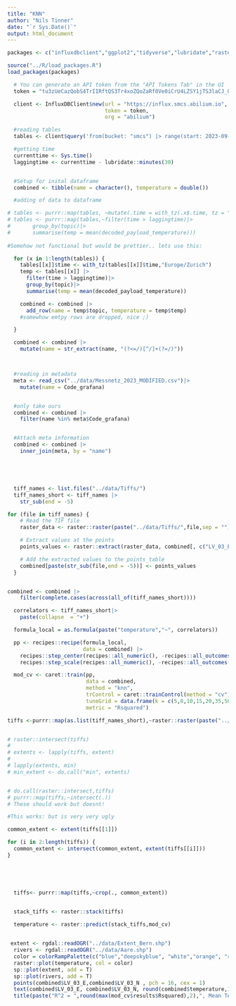 ```yaml
---
title: "KNN"
author: "Nils Tinner"
date: "`r Sys.Date()`"
output: html_document
---
```


```r
packages <- c("influxdbclient","ggplot2","tidyverse","lubridate","raster","dplyr","googledrive","caret","rgdal")

source("../R/load_packages.R")
load_packages(packages)

```

```r
  # You can generate an API token from the "API Tokens Tab" in the UI
  token = "tu3zUeCazQobS4TrIIRftQS3Tr4xoZQoZaRf0Ve0iCrU4LZSY1jTS3laCJ_OjwJxWJ6WsKuwXN_tVV10R73hyg=="

  client <- InfluxDBClient$new(url = "https://influx.smcs.abilium.io",
                               token = token,
                               org = "abilium")

  #reading tables
  tables <- client$query('from(bucket: "smcs") |> range(start: 2023-09-24) |> filter(fn: (r) => r["_measurement"] == "mqtt_consumer") |> filter(fn: (r) => r["_field"] == "decoded_payload_temperature" or r["_field"] == "decoded_payload_humidity") |> filter(fn: (r) => r["topic"] != "v3/dynamicventilation@ttn/devices/eui-f613c9feff19276a/up") |> filter(fn: (r) => r["topic"] != "helium/eeea9617559b/rx") |> pivot(rowKey: ["_time"], columnKey: ["_field"], valueColumn: "_value")')

```

```r
  #getting time
  currenttime <- Sys.time()
  laggingtime <- currenttime - lubridate::minutes(30)


  #Setup for inital dataframe
  combined <- tibble(name = character(), temperature = double())
```



```r
  #adding of data to dataframe

# tables <- purrr::map(tables, ~mutate(.time = with_tz(.x$.time, tz = "Europe/Zurich")))
# tables <- purrr::map(tables,~filter(time > laggingtime)|>
#       group_by(topic)|>
#       summarise(temp = mean(decoded_payload_temperature)))
           
#Somehow not functional but would be prettier.. lets use this:

  for (x in 1:length(tables)) {
    tables[[x]]$time <- with_tz(tables[[x]]$time,"Europe/Zurich")
    temp <- tables[[x]] |>
      filter(time > laggingtime)|>
      group_by(topic)|>
      summarise(temp = mean(decoded_payload_temperature))

    combined <- combined |>
      add_row(name = temp$topic, temperature = temp$temp)
    #somewhow emtpy rows are dropped, nice ;)

  }

```




```r
  combined <- combined |>
    mutate(name = str_extract(name, "(?<=/)[^/]+(?=/)"))



  #reading in metadata
  meta <- read_csv("../data/Messnetz_2023_MODIFIED.csv")|>
    mutate(name = Code_grafana)


  #only take ours
  combined <- combined |>
    filter(name %in% meta$Code_grafana)


  #Attach meta information
  combined <- combined |>
    inner_join(meta, by = "name")





  tiff_names <- list.files("../data/Tiffs/")
  tiff_names_short <- tiff_names |>
    str_sub(end = -5)

```


```r
for (file in tiff_names) {
    # Read the TIF file
    raster_data <- raster::raster(paste("../data/Tiffs/",file,sep = ""))

    # Extract values at the points
    points_values <- raster::extract(raster_data, combined[, c("LV_03_E", "LV_03_N")])

    # Add the extracted values to the points_table
    combined[paste(str_sub(file,end = -5))] <- points_values
  }



```

```r
combined <- combined |>
    filter(complete.cases(across(all_of(tiff_names_short))))

  correlators <- tiff_names_short|>
    paste(collapse  = "+")

  formula_local = as.formula(paste("temperature","~", correlators))

  pp <- recipes::recipe(formula_local,
                        data = combined) |>
    recipes::step_center(recipes::all_numeric(), -recipes::all_outcomes()) |>
    recipes::step_scale(recipes::all_numeric(), -recipes::all_outcomes())

  mod_cv <- caret::train(pp,
                         data = combined,
                         method = "knn",
                         trControl = caret::trainControl(method = "cv"),
                         tuneGrid = data.frame(k = c(5,8,10,15,20,35,50,65)),
                         metric = "Rsquared")

```

```r
tiffs <-purrr::map(as.list(tiff_names_short),~raster::raster(paste("../data/Tiffs/",.,".tif",sep = "")))


# raster::intersect(tiffs)
# 
# extents <- lapply(tiffs, extent)
# 
# lapply(extents, min)
# min_extent <- do.call("min", extents)


# do.call(raster::intersect,tiffs)
# purrr::map(tiffs,~intersect(.))
# These should work but doesnt! 

#This works: but is very very ugly

common_extent <- extent(tiffs[[1]])

for (i in 2:length(tiffs)) {
  common_extent <- intersect(common_extent, extent(tiffs[[i]]))
}





  tiffs<- purrr::map(tiffs,~crop(., common_extent))


  stack_tiffs <- raster::stack(tiffs)

  temperature <- raster::predict(stack_tiffs,mod_cv)
  
```

```r
 extent <- rgdal::readOGR("../data/Extent_Bern.shp")
  rivers <- rgdal::readOGR("../data/Aare.shp")
  color = colorRampPalette(c("blue","deepskyblue", "white","orange", "red"))(100)
  raster::plot(temperature, col = color)
  sp::plot(extent, add = T)
  sp::plot(rivers, add = T)
  points(combined$LV_03_E,combined$LV_03_N , pch = 16, cex = 1)
  text(combined$LV_03_E, combined$LV_03_N, round(combined$temperature,1), pos = 3,cex = 0.7, adj = c(1, 1))
  title(paste("R^2 = ",round(max(mod_cv$results$Rsquared),2),", Mean Temp Logger = ",round(mean(combined$temperature),2),", Logger Count = ",length(combined$name),", K = ", mod_cv$bestTune), currenttime)
```

